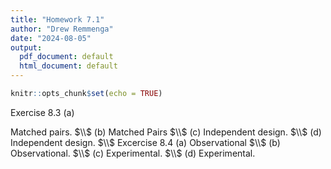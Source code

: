 ---
title: "Homework 7.1"
author: "Drew Remmenga"
date: "2024-08-05"
output:
  pdf_document: default
  html_document: default
---

```{r setup, include=FALSE}
knitr::opts_chunk$set(echo = TRUE)
```

Exercise 8.3 (a)

Matched pairs.
$\\$
(b)
Matched Pairs
$\\$
(c)
Independent design.
$\\$
(d)
Independent design.
$\\$
Excercise 8.4
(a)
Observational
$\\$
(b)
Observational.
$\\$
(c)
Experimental.
$\\$
(d)
Experimental.